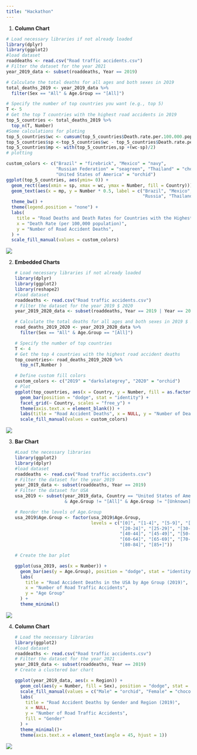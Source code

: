 ```yaml
---
title: "Hackathon"
---
```


1.  **Column Chart**

```r
# Load necessary libraries if not already loaded
library(dplyr)
library(ggplot2)
#load dataset
roaddeaths <- read.csv("Road traffic accidents.csv")
# Filter the dataset for the year 2021
year_2019_data <- subset(roaddeaths, Year == 2019)

# Calculate the total deaths for all ages and both sexes in 2019
total_deaths_2019 <- year_2019_data %>%
  filter(Sex == "All" & Age.Group == "[All]")

# Specify the number of top countries you want (e.g., top 5)
T <- 5
# Get the top T countries with the highest road accidents in 2019
top_5_countries <- total_deaths_2019 %>%
  top_n(T, Number)
#Some calculations for ploting
top_5_countries$wc <- cumsum(top_5_countries$Death.rate.per.100.000.population)
top_5_countries$sp <-top_5_countries$wc - top_5_countries$Death.rate.per.100.000.population
top_5_countries$mp <- with(top_5_countries,sp +(wc-sp)/2)
# plotting

custom_colors <- c("Brazil" = "firebrick", "Mexico" = "navy", 
                   "Russian Federation" = "seagreen", "Thailand" = "chocolate", 
                   "United States of America" = "orchid")
ggplot(top_5_countries, aes(ymin= 0)) +
  geom_rect((aes(xmin = sp, xmax = wc, ymax = Number, fill = Country))) +
  geom_text(aes(x = mp, y = Number * 0.5, label = c("Brazil", "Mexico", 
                                                    "Russia", "Thailand", "USA"))) + 
  theme_bw() + 
  theme(legend.position = "none") + 
  labs(
    title = "Road Deaths and Death Rates for Countries with the Highest Mortality",
    x = "Death Rate (per 100,000 population)",
    y = "Number of Road Accident Deaths",
  ) +
  scale_fill_manual(values = custom_colors)
```

![](images/column%20chart.png)

2.  **Embedded Charts**

    ```r
    # Load necessary libraries if not already loaded
    library(dplyr)
    library(ggplot2)
    library(reshape2)
    #load dataset
    roaddeaths <- read.csv("Road traffic accidents.csv")
    # Filter the dataset for the year 2019 $ 2020
    year_2019_2020_data <- subset(roaddeaths, Year == 2019 | Year == 2020)

    # Calculate the total deaths for all ages and both sexes in 2019 $ 2020
    road_deaths_2019_2020 <- year_2019_2020_data %>%
      filter(Sex == "All" & Age.Group == "[All]")

    # Specify the number of top countries
    T <- 4
    # Get the top 4 countries with the highest road accident deaths
    top_countries<- road_deaths_2019_2020 %>%
      top_n(T,Number )

    # Define custom fill colors
    custom_colors <- c("2019" = "darkslategrey", "2020" = "orchid")
    # Plot
    ggplot(top_countries, aes(x = Country, y = Number, fill = as.factor(Year))) +
      geom_bar(position = "dodge", stat = "identity") +
      facet_grid(~ Country, scales = "free_y") +
      theme(axis.text.x = element_blank()) +
      labs(title = "Road Accident Deaths", x = NULL, y = "Number of Deaths") +
      scale_fill_manual(values = custom_colors)
    ```

![](images/Screenshot%202023-10-04%20at%203.58.59%20PM.png)

3.  **Bar Chart**

    ```r
    #Load the necessary libraries
    library(ggplot2)
    library(dplyr)
    #load dataset
    roaddeaths <- read.csv("Road traffic accidents.csv")
    # Filter the dataset for the year 2019
    year_2019_data <- subset(roaddeaths, Year == 2019)
    # Filter the dataset for USA
    usa_2019 <- subset(year_2019_data, Country == "United States of America" 
                       & Age.Group != "[All]" & Age.Group != "[Unknown]")

    # Reorder the levels of Age.Group
    usa_2019$Age.Group <- factor(usa_2019$Age.Group, 
                                 levels = c("[0]", "[1-4]", "[5-9]", "[10-14]", "[15-19]",
                                            "[20-24]", "[25-29]", "[30-34]", "[35-39]",
                                            "[40-44]", "[45-49]", "[50-54]", "[55-59]", 
                                            "[60-64]", "[65-69]", "[70-74]", "[75-79]", 
                                            "[80-84]", "[85+]"))

    # Create the bar plot

    ggplot(usa_2019, aes(x = Number)) +
      geom_bar(aes(y = Age.Group), position = "dodge", stat = "identity", fill = "darkslategrey") +
      labs(
        title = "Road Accident Deaths in the USA by Age Group (2019)",
        x = "Number of Road Traffic Accidents",
        y = "Age Group"
      ) +
      theme_minimal()
    ```

![](images/Screenshot%202023-10-04%20at%204.00.42%20PM.png)

4.  **Column Chart**

    ```r
    # Load the necessary libraries
    library(ggplot2)
    #load dataset
    roaddeaths <- read.csv("Road traffic accidents.csv")
    # Filter the dataset for the year 2021
    year_2019_data <- subset(roaddeaths, Year == 2019)
    # Create a clustered bar chart

    ggplot(year_2019_data, aes(x = Region)) +
      geom_col(aes(y = Number, fill = Sex), position = "dodge", stat = "identity") +
      scale_fill_manual(values = c("Male" = "orchid", "Female" = "chocolate", "All" = "darkslategrey")) +
      labs(
        title = "Road Accident Deaths by Gender and Region (2019)",
        x = NULL,
        y = "Number of Road Traffic Accidents",
        fill = "Gender"
      ) +
      theme_minimal()+
      theme(axis.text.x = element_text(angle = 45, hjust = 1))
    ```

![](images/Screenshot 2023-10-04 at 4.34.50 PM.png)
